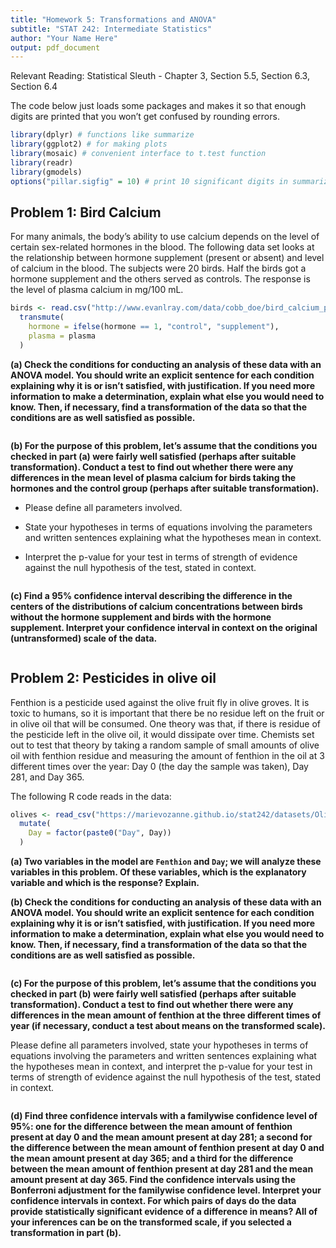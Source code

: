 ---
title: "Homework 5: Transformations and ANOVA"
subtitle: "STAT 242: Intermediate Statistics"
author: "Your Name Here"
output: pdf_document
---

Relevant Reading: Statistical Sleuth - Chapter 3, Section 5.5, Section 6.3, Section 6.4

The code below just loads some packages and makes it so that enough digits are printed that you won't get confused by rounding errors.

```{r, message = FALSE, warning=FALSE}
library(dplyr) # functions like summarize
library(ggplot2) # for making plots
library(mosaic) # convenient interface to t.test function
library(readr)
library(gmodels)
options("pillar.sigfig" = 10) # print 10 significant digits in summarize output
```

## Problem 1: Bird Calcium

For many animals, the body's ability to use calcium depends on the level of certain sex-related hormones in the blood.  The following data set looks at the relationship between hormone supplement (present or absent) and level of calcium in the blood. The subjects were 20 birds. Half the birds got a hormone supplement and the others served as controls. The response is the level of plasma calcium in mg/100 mL.

```{r}
birds <- read.csv("http://www.evanlray.com/data/cobb_doe/bird_calcium_p160.csv") %>%
  transmute(
    hormone = ifelse(hormone == 1, "control", "supplement"),
    plasma = plasma
  )
```

**(a) Check the conditions for conducting an analysis of these data with an ANOVA model.  You should write an explicit sentence for each condition explaining why it is or isn't satisfied, with justification. If you need more information to make a determination, explain what else you would need to know.  Then, if necessary, find a transformation of the data so that the conditions are as well satisfied as possible.**

```{r}

```

**(b) For the purpose of this problem, let's assume that the conditions you checked in part (a) were fairly well satisfied (perhaps after suitable transformation).  Conduct a test to find out whether there were any differences in the mean level of plasma calcium for birds taking the hormones and the control group (perhaps after suitable transformation).**

- Please define all parameters involved.



- State your hypotheses in terms of equations involving the parameters and written sentences explaining what the hypotheses mean in context.



- Interpret the p-value for your test in terms of strength of evidence against the null hypothesis of the test, stated in context.

```{r}

```

**(c) Find a 95% confidence interval describing the difference in the centers of the distributions of calcium concentrations between birds without the hormone supplement and birds with the hormone supplement. Interpret your confidence interval in context on the original (untransformed) scale of the data.**

```{r}

```



\newpage

## Problem 2: Pesticides in olive oil

Fenthion is a pesticide used against the olive fruit fly in olive groves.  It is toxic to humans, so it is important that there be no residue left on the fruit or in olive oil that will be consumed.  One theory was that, if there is residue of the pesticide left in the olive oil, it would dissipate over time.  Chemists set out to test that theory by taking a random sample of small amounts of olive oil with fenthion residue and measuring the amount of fenthion in the oil at 3 different times over the year: Day 0 (the day the sample was taken), Day 281, and Day 365.

The following R code reads in the data:

```{r}
olives <- read_csv("https://marievozanne.github.io/stat242/datasets/Olives.csv") %>%
  mutate(
    Day = factor(paste0("Day", Day))
  )
```

**(a) Two variables in the model are `Fenthion` and `Day`; we will analyze these variables in this problem.  Of these variables, which is the explanatory variable and which is the response?  Explain.**



**(b) Check the conditions for conducting an analysis of these data with an ANOVA model.  You should write an explicit sentence for each condition explaining why it is or isn't satisfied, with justification. If you need more information to make a determination, explain what else you would need to know. Then, if necessary, find a transformation of the data so that the conditions are as well satisfied as possible.**

```{r}

```

**(c) For the purpose of this problem, let's assume that the conditions you checked in part (b) were fairly well satisfied (perhaps after suitable transformation).  Conduct a test to find out whether there were any differences in the mean amount of fenthion at the three different times of year (if necessary, conduct a test about means on the transformed scale).**

Please define all parameters involved, state your hypotheses in terms of equations involving the parameters and written sentences explaining what the hypotheses mean in context, and interpret the p-value for your test in terms of strength of evidence against the null hypothesis of the test, stated in context.

```{r}

```

**(d) Find three confidence intervals with a familywise confidence level of 95%: one for the difference between the mean amount of fenthion present at day 0 and the mean amount present at day 281; a second for the difference between the mean amount of fenthion present at day 0 and the mean amount present at day 365; and a third for the difference between the mean amount of fenthion present at day 281 and the mean amount present at day 365.  Find the confidence intervals using the Bonferroni adjustment for the familywise confidence level.  Interpret your confidence intervals in context. For which pairs of days do the data provide statistically significant evidence of a difference in means?  All of your inferences can be on the transformed scale, if you selected a transformation in part (b).**

```{r}
```